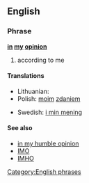 ==English==
===Phrase===
'''[[in]] [[my]] [[opinion]]'''
#according to me

====Translations====
{{trans-top|according to me}}
* Lithuanian: {{t-|lt|mano nuomone}}
* Polish: [[mój|moim]] [[zdanie]]m
{{trans-mid}}
*Swedish: [[i min mening]]
{{trans-bottom}}

====See also====
*[[in my humble opinion]]
*[[IMO]]
*[[IMHO]]

[[Category:English phrases]]